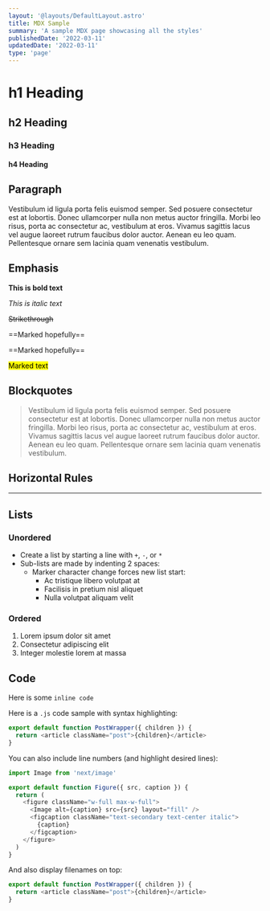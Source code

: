 ```yaml
---
layout: '@layouts/DefaultLayout.astro'
title: MDX Sample
summary: 'A sample MDX page showcasing all the styles'
publishedDate: '2022-03-11'
updatedDate: '2022-03-11'
type: 'page'
---
```


# h1 Heading

## h2 Heading

### h3 Heading

#### h4 Heading

## Paragraph

Vestibulum id ligula porta felis euismod semper. Sed posuere consectetur est at lobortis. Donec ullamcorper nulla non metus auctor fringilla. Morbi leo risus, porta ac consectetur ac, vestibulum at eros. Vivamus sagittis lacus vel augue laoreet rutrum faucibus dolor auctor. Aenean eu leo quam. Pellentesque ornare sem lacinia quam venenatis vestibulum.

## Emphasis

**This is bold text**

_This is italic text_

~~Strikethrough~~

==Marked hopefully==

==Marked hopefully==

<mark>Marked text</mark>

## Blockquotes

> Vestibulum id ligula porta felis euismod semper. Sed posuere consectetur est at lobortis. Donec ullamcorper nulla non metus auctor fringilla. Morbi leo risus, porta ac consectetur ac, vestibulum at eros. Vivamus sagittis lacus vel augue laoreet rutrum faucibus dolor auctor. Aenean eu leo quam. Pellentesque ornare sem lacinia quam venenatis vestibulum.

## Horizontal Rules

---

## Lists

### Unordered

- Create a list by starting a line with `+`, `-`, or `*`
- Sub-lists are made by indenting 2 spaces:
  - Marker character change forces new list start:
    - Ac tristique libero volutpat at
    - Facilisis in pretium nisl aliquet
    - Nulla volutpat aliquam velit

### Ordered

1. Lorem ipsum dolor sit amet
2. Consectetur adipiscing elit
3. Integer molestie lorem at massa

## Code

Here is some `inline code`

Here is a `.js` code sample with syntax highlighting:

```js
export default function PostWrapper({ children }) {
  return <article className="post">{children}</article>
}
```

You can also include line numbers (and highlight desired lines):

```js showLineNumbers {3, 7-9}
import Image from 'next/image'

export default function Figure({ src, caption }) {
  return (
    <figure className="w-full max-w-full">
      <Image alt={caption} src={src} layout="fill" />
      <figcaption className="text-secondary text-center italic">
        {caption}
      </figcaption>
    </figure>
  )
}
```

And also display filenames on top:

```js:PostWrapper.js showLineNumbers
export default function PostWrapper({ children }) {
  return <article className="post">{children}</article>
}
```
